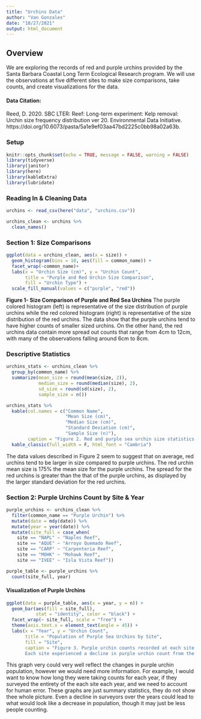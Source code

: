 ```yaml
---
title: "Urchins Data"
author: "Van Gonzales"
date: "10/27/2021"
output: html_document
---
```

## Overview 
We are exploring the records of red and purple urchins provided by the Santa Barbara Coastal Long Term Ecological Research program. We will use the observations at five different sites to make size comparisons, take counts, and create visualizations for the data.

#### Data Citation: 
Reed, D. 2020. SBC LTER: Reef: Long-term experiment: Kelp removal: Urchin size frequency distribution ver 20. Environmental Data Initiative. https://doi.org/10.6073/pasta/5a1e9ef03aa47bd2225c0bb98a02a63b. 

### Setup
```r
knitr::opts_chunk$set(echo = TRUE, message = FALSE, warning = FALSE)
library(tidyverse)
library(janitor)
library(here)
library(kableExtra)
library(lubridate)

```

### Reading In & Cleaning Data
```r
urchins <- read_csv(here("data", "urchins.csv"))

urchins_clean <- urchins %>% 
  clean_names()
```

### Section 1: Size Comparisons 
```r
ggplot(data = urchins_clean, aes(x = size)) +
  geom_histogram(bins = 10, aes(fill = common_name)) +
  facet_wrap(~common_name)+
  labs(x = "Urchin Size (cm)", y = "Urchin Count", 
       title = "Purple and Red Urchin Size Comparison", 
       fill = "Urchin Type") +
  scale_fill_manual(values = c("purple", "red"))
```
**Figure 1- Size Comparison of Purple and Red Sea Urchins** 
The purple colored histogram (left) is representative of the size distribution of purple urchins while the red colored histogram (right) is representative of the size distribution of the red urchins. The data show that the purple urchins tend to have higher counts of smaller sized urchins. On the other hand, the red urchins data contain more spread out counts that range from 4cm to 12cm, with many of the observations falling around 6cm to 8cm.

### Descriptive Statistics
```r
urchins_stats <- urchins_clean %>% 
  group_by(common_name) %>% 
  summarize(mean_size = round(mean(size, 2)),
            median_size = round(median(size), 2),
            sd_size = round(sd(size), 2),
            sample_size = n())

urchins_stats %>% 
  kable(col.names = c("Common Name",
                      "Mean Size (cm)",
                      "Median Size (cm)",
                      "Standard Deviation (cm)",
                      "Sample Size (n)"), 
        caption = "Figure 2. Red and purple sea urchin size statistics. The mean and median sizes of each urchin type were calculated, along with the standard deviation. The sample size for each was also included.") %>% 
  kable_classic(full_width = F, html_font = "Cambria")


```

The data values described in Figure 2 seem to suggest that on average, red urchins tend to be larger in size compared to purple urchins. The red urchin mean size is 175% the mean size for the purple urchins. The spread for the red urchins is greater than the that of the purple urchins, as displayed by the larger standard deviation for the red urchins.

### Section 2: Purple Urchins Count by Site & Year
```r
purple_urchins <- urchins_clean %>% 
  filter(common_name == "Purple Urchin") %>% 
  mutate(date = mdy(date)) %>% 
  mutate(year = year(date)) %>% 
  mutate(site_full = case_when(
    site == "NAPL" ~ "Naples Reef",
    site == "AQUE" ~ "Arroyo Quemado Reef",
    site == "CARP" ~ "Carpenteria Reef",
    site == "MOHK" ~ "Mohawk Reef",
    site == "IVEE" ~ "Isla Vista Reef"))
```

```r
purple_table <- purple_urchins %>% 
  count(site_full, year)
```

#### Visualization of Purple Urchins
```r
ggplot(data = purple_table, aes(x = year, y = n)) +
  geom_bar(aes(fill = site_full),
           stat = "identity", color = "black") +
  facet_wrap(~ site_full, scale = "free") +
  theme(axis.text.x = element_text(angle = 45)) +
  labs(x = "Year", y = "Urchin Count",
       title = "Population of Purple Sea Urchins by Site",
       fill = "Site",
       caption = "Figure 3. Purple urchin counts recorded at each site over time. 
       Each site experienced a decline in purple urchin count from the year 2008 to 2020.")
```
This graph very could very well reflect the changes in purple urchin population, however we would need more information. For example, I would want to know how long they were taking counts for each year, if they surveyed the entirety of the each site each year, and we need to account for human error. These graphs are just summary statistics, they do not show thee whole picture. Even a decline in surveyors over the years could lead to what would look like a decrease in population, though it may just be less people counting. 





